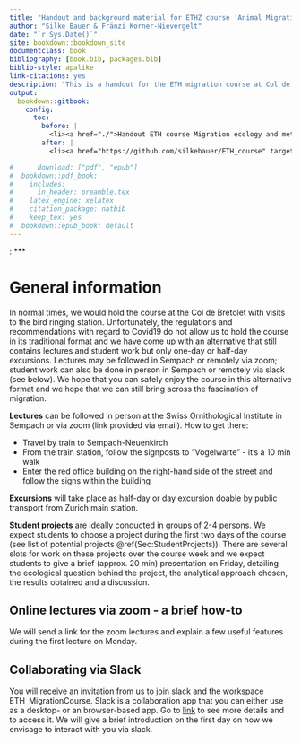```yaml
--- 
title: "Handout and background material for ETHZ course 'Animal Migration and research in field ornithology'"
author: "Silke Bauer & Fränzi Korner-Nievergelt"
date: "`r Sys.Date()`"
site: bookdown::bookdown_site
documentclass: book
bibliography: [book.bib, packages.bib]
biblio-style: apalike
link-citations: yes
description: "This is a handout for the ETH migration course at Col de Bretolet."
output:
  bookdown::gitbook:
    config:
      toc:
        before: |
          <li><a href="./">Handout ETH course Migration ecology and methods in field ornithology</a></li>
        after: |
          <li><a href="https://github.com/silkebauer/ETH_course" target="blank">Published with bookdown</a></li>

#      download: ["pdf", "epub"]
#  bookdown::pdf_book:
#    includes:
#      in_header: preamble.tex
#    latex_engine: xelatex
#    citation_package: natbib
#    keep_tex: yes
#  bookdown::epub_book: default
---
```

:
***

# General information

In normal times, we would hold the course at the Col de Bretolet with visits to the bird ringing station. Unfortunately, the regulations and recommendations with regard to Covid19 do not allow us to hold the course in its traditional format and we have come up with an alternative that still contains lectures and student work but only one-day or half-day excursions. Lectures may be followed in Sempach or remotely via zoom; student work can also be done in person in Sempach or remotely via slack (see below).
We hope that you can safely enjoy the course in this alternative format and we hope that we can still bring across the fascination of migration. 


**Lectures** can be followed in person at the Swiss Ornithological Institute in Sempach or via zoom (link provided via email).
How to get there:

* Travel by train to Sempach-Neuenkirch
* From the train station, follow the signposts to "Vogelwarte" - it's a 10 min walk
* Enter the red office building on the right-hand side of the street and follow the signs within the building


**Excursions** will take place as half-day or day excursion doable by public transport from Zurich main station.


**Student projects** are ideally conducted in groups of 2-4 persons. We expect students to choose a project during the first two days of the course (see list of potential projects \@ref(Sec:StudentProjects)). There are several slots for work on these projects over the course week and we expect students to give a brief (approx. 20 min) presentation on Friday, detailing the ecological question behind the project, the analytical approach chosen, the results obtained and a discussion. 


## Online lectures via zoom - a brief how-to

We will send a link for the zoom lectures and explain a few useful features during the first lecture on Monday.  

## Collaborating via Slack

You will receive an invitation from us to join slack and the workspace ETH_MigrationCourse. Slack is a collaboration app that you can either use as a desktop- or an browser-based app. Go to [link](https://slack.com) to see more details and to access it.
We will give a brief introduction on the first day on how we envisage to interact with you via slack.





